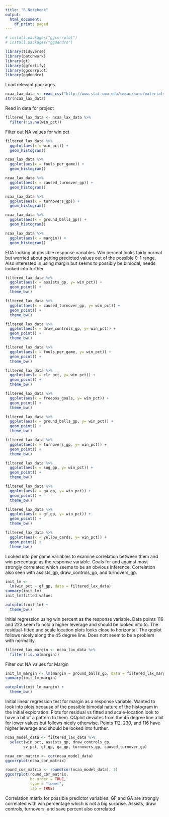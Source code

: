 ```yaml
---
title: "R Notebook"
output:
  html_document:
    df_print: paged
---
```

```r
# install.packages("ggcorrplot")
# install.packages("ggdendro")
```

```r
library(tidyverse)
library(patchwork)
library(gt)
library(ggfortify)
library(ggcorrplot)
library(ggdendro)
```
Load relevant packages

```r
ncaa_lax_data <- read_csv("http://www.stat.cmu.edu/cmsac/sure/materials/data/regression_projects/womens_ncaa_lacrosse.csv")
str(ncaa_lax_data)
```
Read in data for project

```r
filtered_lax_data <- ncaa_lax_data %>%
  filter(!is.na(win_pct))
```
Filter out NA values for win pct 


```r
filtered_lax_data %>%
  ggplot(aes(x = win_pct)) +
  geom_histogram()

ncaa_lax_data %>%
  ggplot(aes(x = fouls_per_game)) +
  geom_histogram()

ncaa_lax_data %>%
  ggplot(aes(x = caused_turnover_gp)) +
  geom_histogram()

ncaa_lax_data %>%
  ggplot(aes(x = turnovers_gp)) +
  geom_histogram()

ncaa_lax_data %>%
  ggplot(aes(x = ground_balls_gp)) +
  geom_histogram()

ncaa_lax_data %>%
  ggplot(aes(x = margin)) +
  geom_histogram()
```
EDA looking at possible response variables. Win percent looks fairly normal but worried about getting predicted values out of the possible 0-1 range. Also interested in using margin but seems to possibly be bimodal, needs looked into further.

```r
filtered_lax_data %>%
  ggplot(aes(x = assists_gp, y= win_pct)) +
  geom_point() +
  theme_bw()

filtered_lax_data %>%
  ggplot(aes(x = caused_turnover_gp, y= win_pct)) +
  geom_point() +
  theme_bw()

filtered_lax_data %>%
  ggplot(aes(x = draw_controls_gp, y= win_pct)) +
  geom_point() +
  theme_bw()

filtered_lax_data %>%
  ggplot(aes(x = fouls_per_game, y= win_pct)) +
  geom_point() +
  theme_bw()

filtered_lax_data %>%
  ggplot(aes(x = clr_pct, y= win_pct)) +
  geom_point() +
  theme_bw()

filtered_lax_data %>%
  ggplot(aes(x = freepos_goals, y= win_pct)) +
  geom_point() +
  theme_bw()

filtered_lax_data %>%
  ggplot(aes(x = ground_balls_gp, y= win_pct)) +
  geom_point() +
  theme_bw()

filtered_lax_data %>%
  ggplot(aes(x = turnovers_gp, y= win_pct)) +
  geom_point() +
  theme_bw()

filtered_lax_data %>%
  ggplot(aes(x = sog_gp, y= win_pct)) +
  geom_point() +
  theme_bw()

filtered_lax_data %>%
  ggplot(aes(x = ga_gp, y= win_pct)) +
  geom_point() +
  theme_bw()

filtered_lax_data %>%
  ggplot(aes(x = gf_gp, y= win_pct)) +
  geom_point() +
  theme_bw()

filtered_lax_data %>%
  ggplot(aes(x = yellow_cards, y= win_pct)) +
  geom_point() +
  theme_bw()

```
Looked into per game variables to examine correlation between them and win percentage as the response variable. Goals for and against most strongly correlated which seems to be an obvious inference. Correlation also seen with assists_gp, draw_controls_gp, and turnovers_gp.

```r
init_lm <- 
  lm(win_pct ~ gf_gp, data = filtered_lax_data)
summary(init_lm)
init_lm$fitted.values

autoplot(init_lm) +
  theme_bw()
```
Initial regression using win percent as the response variable. Data points 116 and 223 seem to hold a higher leverage and should be looked into to. The residual-fitted and scale location plots looks close to horizontal. The qqplot follows nicely along the 45 degree line. Does nott seem to be a problem with normality.

```r
filtered_lax_margin <- ncaa_lax_data %>%
  filter(!is.na(margin))
```
Filter out NA values for Margin

```r
init_lm_margin <- lm(margin ~ ground_balls_gp, data = filtered_lax_margin)
summary(init_lm_margin)

autoplot(init_lm_margin) +
  theme_bw()
```
Initial linear regression test for margin as a response variable. Wanted to look into plots because of the possible bimodal nature of the histogram in the initial exploration. Plots for residual vs fitted and scale-location look to have a bit of a pattern to them. QQplot deviates from the 45 degree line a bit for lower values but follows nicely otherwise. Points 112, 230, and 116 have higher leverage and should be looked into further.

```r
ncaa_model_data <- filtered_lax_data %>%
  select(win_pct, assists_gp, draw_controls_gp, 
        sv_pct, gf_gp, ga_gp, turnovers_gp, caused_turnover_gp)

ncaa_cor_matrix <- cor(ncaa_model_data)
ggcorrplot(ncaa_cor_matrix)

round_cor_matrix <- round(cor(ncaa_model_data), 2)
ggcorrplot(round_cor_matrix, 
           hc.order = TRUE,
           type = "lower",
           lab = TRUE)
```

Correlation matrix for possible predictor variables. GF and GA are strongly 
correlated with win percentage which is not a big surprise. Assists, draw 
controls, turnovers, and save percent also correlated








